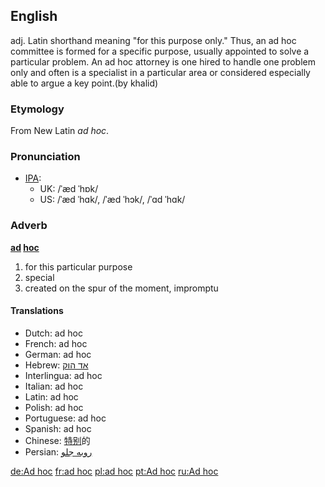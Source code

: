 ==English==
adj. Latin shorthand meaning "for this purpose only." Thus, an ad hoc committee is formed for a specific purpose, usually appointed to solve a particular problem. An ad hoc attorney is one hired to handle one problem only and often is a specialist in a particular area or considered especially able to argue a key point.(by khalid)

===Etymology===
From New Latin ''ad hoc''.

===Pronunciation===
*[[IPA]]:
**UK: /ˈæd ˈhɒk/ 
**US: /ˈæd ˈhɑk/, /ˈæd ˈhɔk/, /ˈɑd ˈhɑk/

===Adverb===
'''[[ad]] [[hoc]]'''
# for this particular purpose
# special
# created on the spur of the moment, impromptu

====Translations====
*Dutch: ad hoc
*French: ad hoc 
*German: ad hoc 
*Hebrew: [[אד הוק]]
*Interlingua: ad hoc 
*Italian: ad hoc
*Latin: ad hoc
*Polish: ad hoc
*Portuguese: ad hoc
*Spanish: ad hoc
*Chinese: [[特别]]的
*Persian: [[روبه جلو]]

[[de:Ad hoc]]
[[fr:ad hoc]]
[[pl:ad hoc]]
[[pt:Ad hoc]]
[[ru:Ad hoc]]
